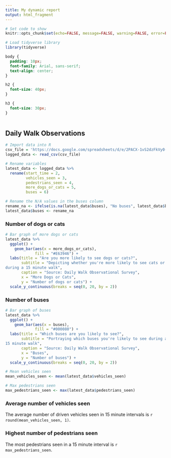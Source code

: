 ---
title: My dynamic report
output: html_fragment
---

```{r setup, include=FALSE}
# Set code to show
knitr::opts_chunk$set(echo=FALSE, message=FALSE, warning=FALSE, error=FALSE)

# Load tidyverse library
library(tidyverse)

```

```{css}
body {
  padding: 10px;
  font-family: Arial, sans-serif;
  text-align: center;
}

h2 {
  font-size: 40px;
}

h3 {
  font-size: 30px;
}



```

## Daily Walk Observations

```{r}
# Import data into R
csv_file = 'https://docs.google.com/spreadsheets/d/e/2PACX-1vS2dzFkVy0-S_aXz4lefiQtewqEEaZt05VJOQpRfGFttLSBMl0YIj4QbDkqptwcsHnU6XWW4ged0F8_/pub?output=csv'
logged_data <- read_csv(csv_file)

```

```{r}
# Rename variables
latest_data <- logged_data %>%
  rename(start_time = 2,
         vehicles_seen = 3,
         pedestrians_seen = 4,
         more_dogs_or_cats = 5,
         buses = 6)

# Rename the N/A values in the buses column
rename_na <- ifelse(is.na(latest_data$buses), "No buses", latest_data$buses)
latest_data$buses <- rename_na
```

### Number of dogs or cats

```{r}
# Bar graph of more dogs or cats 
latest_data %>%
  ggplot() + 
    geom_bar(aes(x = more_dogs_or_cats),
             fill = "#E63946") +
  labs(title = "Are you more likely to see dogs or cats?",
       subtitle = "Depicting whether you're more likely to see cats or dogs
during a 15 minute walk",
       caption = "Source: Daily Walk Observational Survey",
       x = "More Dogs or Cats",
       y = "Number of dogs or cats") +
  scale_y_continuous(breaks = seq(0, 20, by = 2))
```

### Number of buses

```{r}
# Bar graph of buses 
latest_data %>%
  ggplot() +
    geom_bar(aes(x = buses),
             fill = "#000080") +
  labs(title = "Which buses are you likely to see?",
       subtitle = "Portraying which buses you're likely to see during a
15 minute walk",
       caption = "Source: Daily Walk Observational Survey",
       x = "Buses",
       y = "Number of buses") +
  scale_y_continuous(breaks = seq(0, 20, by = 2))
```

```{r}
# Mean vehicles seen 
mean_vehicles_seen <- mean(latest_data$vehicles_seen)

# Max pedestrians seen
max_pedestrians_seen <- max(latest_data$pedestrians_seen)

```

### Average number of vehicles seen

The average number of driven vehicles seen in 15 minute intervals is `r round(mean_vehicles_seen, 1)`.

### Highest number of pedestrians seen

The most pedestrians seen in a 15 minute interval is `r max_pedestrians_seen`.
